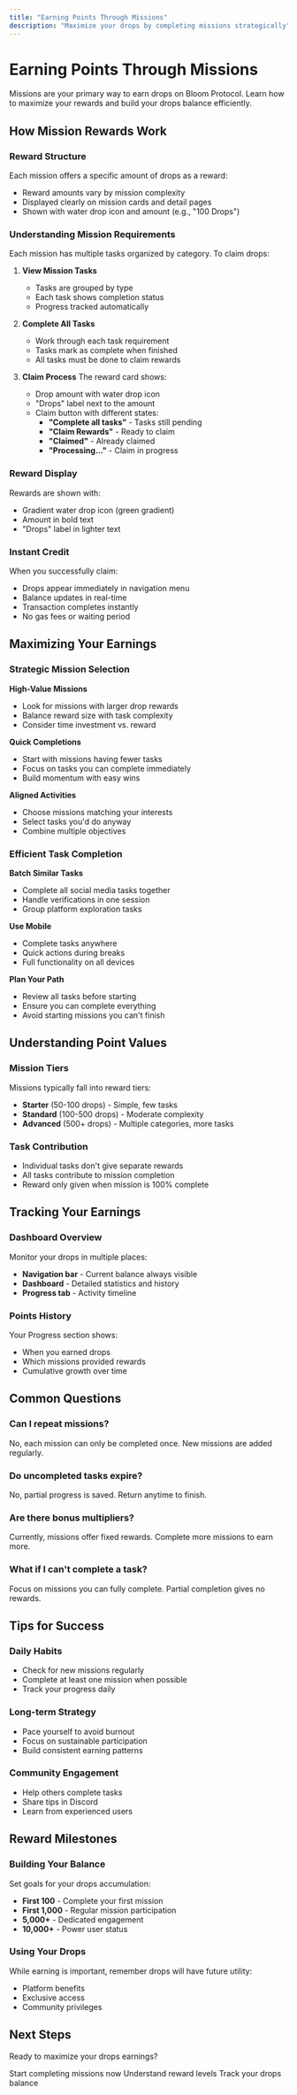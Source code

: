 ```yaml
---
title: "Earning Points Through Missions"
description: "Maximize your drops by completing missions strategically"
---
```


# Earning Points Through Missions

Missions are your primary way to earn drops on Bloom Protocol. Learn how to maximize your rewards and build your drops balance efficiently.

## How Mission Rewards Work

### Reward Structure

Each mission offers a specific amount of drops as a reward:
- Reward amounts vary by mission complexity
- Displayed clearly on mission cards and detail pages
- Shown with water drop icon and amount (e.g., "100 Drops")

### Understanding Mission Requirements

Each mission has multiple tasks organized by category. To claim drops:

1. **View Mission Tasks**
   - Tasks are grouped by type
   - Each task shows completion status
   - Progress tracked automatically

2. **Complete All Tasks**
   - Work through each task requirement
   - Tasks mark as complete when finished
   - All tasks must be done to claim rewards

3. **Claim Process**
   The reward card shows:
   - Drop amount with water drop icon
   - "Drops" label next to the amount
   - Claim button with different states:
     - **"Complete all tasks"** - Tasks still pending
     - **"Claim Rewards"** - Ready to claim
     - **"Claimed"** - Already claimed
     - **"Processing..."** - Claim in progress

### Reward Display

Rewards are shown with:
- Gradient water drop icon (green gradient)
- Amount in bold text
- "Drops" label in lighter text

### Instant Credit

When you successfully claim:
- Drops appear immediately in navigation menu
- Balance updates in real-time
- Transaction completes instantly
- No gas fees or waiting period

## Maximizing Your Earnings

### Strategic Mission Selection

**High-Value Missions**
- Look for missions with larger drop rewards
- Balance reward size with task complexity
- Consider time investment vs. reward

**Quick Completions**
- Start with missions having fewer tasks
- Focus on tasks you can complete immediately
- Build momentum with easy wins

**Aligned Activities**
- Choose missions matching your interests
- Select tasks you'd do anyway
- Combine multiple objectives

### Efficient Task Completion

**Batch Similar Tasks**
- Complete all social media tasks together
- Handle verifications in one session
- Group platform exploration tasks

**Use Mobile**
- Complete tasks anywhere
- Quick actions during breaks
- Full functionality on all devices

**Plan Your Path**
- Review all tasks before starting
- Ensure you can complete everything
- Avoid starting missions you can't finish

## Understanding Point Values

### Mission Tiers

Missions typically fall into reward tiers:
- **Starter** (50-100 drops) - Simple, few tasks
- **Standard** (100-500 drops) - Moderate complexity
- **Advanced** (500+ drops) - Multiple categories, more tasks

### Task Contribution

- Individual tasks don't give separate rewards
- All tasks contribute to mission completion
- Reward only given when mission is 100% complete

## Tracking Your Earnings

### Dashboard Overview

Monitor your drops in multiple places:
- **Navigation bar** - Current balance always visible
- **Dashboard** - Detailed statistics and history
- **Progress tab** - Activity timeline

### Points History

Your Progress section shows:
- When you earned drops
- Which missions provided rewards
- Cumulative growth over time

## Common Questions

### Can I repeat missions?
No, each mission can only be completed once. New missions are added regularly.

### Do uncompleted tasks expire?
No, partial progress is saved. Return anytime to finish.

### Are there bonus multipliers?
Currently, missions offer fixed rewards. Complete more missions to earn more.

### What if I can't complete a task?
Focus on missions you can fully complete. Partial completion gives no rewards.

## Tips for Success

### Daily Habits
- Check for new missions regularly
- Complete at least one mission when possible
- Track your progress daily

### Long-term Strategy
- Pace yourself to avoid burnout
- Focus on sustainable participation
- Build consistent earning patterns

### Community Engagement
- Help others complete tasks
- Share tips in Discord
- Learn from experienced users

## Reward Milestones

### Building Your Balance

Set goals for your drops accumulation:
- **First 100** - Complete your first mission
- **First 1,000** - Regular mission participation
- **5,000+** - Dedicated engagement
- **10,000+** - Power user status

### Using Your Drops

While earning is important, remember drops will have future utility:
- Platform benefits
- Exclusive access
- Community privileges

## Next Steps

Ready to maximize your drops earnings?

<Card title="Current Missions" icon="rocket" href="/missions">
  Start completing missions now
</Card>

<Card title="Reward Tiers" icon="trophy" href="/missions/reward-tiers">
  Understand reward levels
</Card>

<Card title="Your Dashboard" icon="chart" href="/dashboard">
  Track your drops balance
</Card>